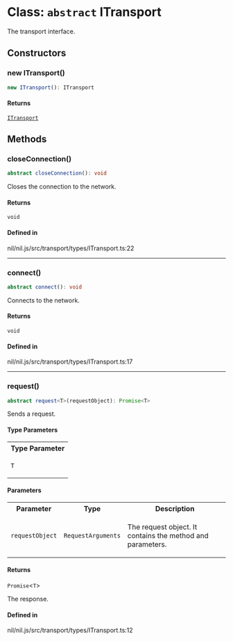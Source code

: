 # Class: `abstract` ITransport

The transport interface.

## Constructors

### new ITransport()

```ts
new ITransport(): ITransport
```

#### Returns

[`ITransport`](ITransport.mdx)

## Methods

### closeConnection()

```ts
abstract closeConnection(): void
```

Closes the connection to the network.

#### Returns

`void`

#### Defined in

nil/nil.js/src/transport/types/ITransport.ts:22

***

### connect()

```ts
abstract connect(): void
```

Connects to the network.

#### Returns

`void`

#### Defined in

nil/nil.js/src/transport/types/ITransport.ts:17

***

### request()

```ts
abstract request<T>(requestObject): Promise<T>
```

Sends a request.

#### Type Parameters

<table>
<tr>
<th>Type Parameter</th>
</tr>
<tr>
<td>

`T`

</td>
</tr>
</table>

#### Parameters

<table>
<tr>
<th>Parameter</th>
<th>Type</th>
<th>Description</th>
</tr>
<tr>
<td>

`requestObject`

</td>
<td>

`RequestArguments`

</td>
<td>

The request object. It contains the method and parameters.

</td>
</tr>
</table>

#### Returns

`Promise`\<`T`\>

The response.

#### Defined in

nil/nil.js/src/transport/types/ITransport.ts:12
